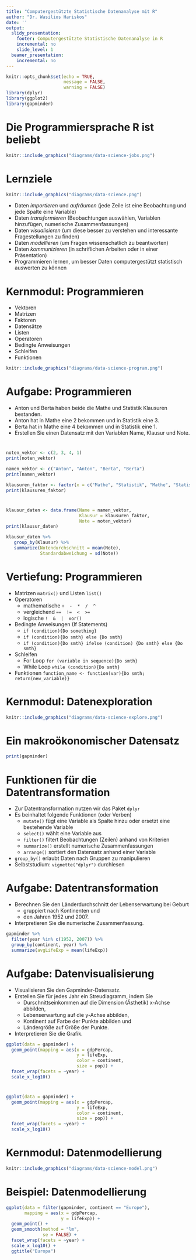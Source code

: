 ```yaml
---
title: "Computergestützte Statistische Datenanalyse mit R"
author: "Dr. Wasilios Hariskos"
date: ''
output:
  slidy_presentation:
    footer: Computergestützte Statistische Datenanalyse in R
    incremental: no
    slide_level: 1
  beamer_presentation:
    incremental: no
---
```


```r
knitr::opts_chunk$set(echo = TRUE, 
                      message = FALSE, 
                      warning = FALSE)
library(dplyr)
library(ggplot2)
library(gapminder)
```


# Die Programmiersprache R ist beliebt

```r
knitr::include_graphics("diagrams/data-science-jobs.png")
```

<!-- # R Studio -->

<!-- ```{r, echo=FALSE, fig.cap="", out.width='80%', fig.align="center"} -->
<!-- knitr::include_graphics("figures/gruppenarbeit.gif") -->
<!-- ``` -->

# Lernziele

```r
knitr::include_graphics("diagrams/data-science.png")
```

+ Daten *importieren* und *aufräumen* (jede Zeile ist eine Beobachtung und jede Spalte eine Variable)
+ Daten *transformieren* (Beobachtungen auswählen, Variablen hinzufügen, numerische Zusammenfassungen)
+ Daten *visualisieren* (um diese besser zu verstehen und interessante Fragestellungen zu finden)
+ Daten *modellieren* (um Fragen wissenschatlich zu beantworten)
+ Daten *kommunizieren* (in schriflichen Arbeiten oder in einer Präsentation)
+ Programmieren lernen, um besser Daten computergestützt statistisch auswerten zu können


# Kernmodul: Programmieren

+ Vektoren
+ Matrizen
+ Faktoren
+ Datensätze
+ Listen
+ Operatoren
+ Bedingte Anweisungen
+ Schleifen
+ Funktionen

```r
knitr::include_graphics("diagrams/data-science-program.png")
```


# Aufgabe: Programmieren

+ Anton und Berta haben beide die Mathe und Statistik Klausuren bestanden. 
+ Anton hat in Mathe eine 2 bekommen und in Statistik eine 3. 
+ Berta hat in Mathe eine 4 bekommen und in Statistik eine 1. 
+ Erstellen Sie einen Datensatz mit den Variablen Name, Klausur und Note.

#

```r
noten_vektor <- c(2, 3, 4, 1)
print(noten_vektor)
```

```r
namen_vektor <- c("Anton", "Anton", "Berta", "Berta")
print(namen_vektor)

```

```r
klausuren_faktor <- factor(x = c("Mathe", "Statistik", "Mathe", "Statistik"))
print(klausuren_faktor)
```


#

```r
klausur_daten <- data.frame(Name = namen_vektor, 
                            Klausur = klausuren_faktor, 
                            Note = noten_vektor)
print(klausur_daten)
```

```r
klausur_daten %>%
   group_by(Klausur) %>%
   summarize(Notendurchschnitt = mean(Note),
             Standardabweichung = sd(Note))
```


<!-- # Zweidimensionale Matrizen -->

<!-- ```{r example_matrix} -->
<!-- noten_matrize <- matrix(data = noten_vektor, -->
<!--                         nrow = 2, -->
<!--                         byrow = TRUE) -->

<!-- rownames(noten_matrize) <- c("Anton", "Berta") -->
<!-- colnames(noten_matrize) <- c("Mathe-Klausur", "Statistik-Klausur") -->

<!-- print(noten_matrize) -->
<!-- ``` -->


<!-- # Ausblick: Datenanalyse -->

<!-- ```{r} -->
<!-- library(tidyverse) -->

<!-- klausur_daten %>%  -->
<!--   group_by(Geschlecht) %>%  -->
<!--   summarize(Notendurchschnitt = mean(Note), -->
<!--             Standardabweichung = sd(Note)) -->

<!-- ``` -->

<!-- # Gruppenarbeit: Erstes Skript ausführen -->

<!-- ```{r group_work, echo=FALSE, fig.cap="", out.width='80%', fig.align="center"} -->
<!-- knitr::include_graphics("figures/gruppenarbeit.gif") -->
<!-- ``` -->

# Vertiefung: Programmieren

- Matrizen `matrix()` und Listen `list()`
- Operatoren
  - mathematische `+  -  *  /  ^` 
  - vergleichend `==  !=  <  >=` 
  - logische `!  &  |  xor()`
- Bedingte Anweisungen (If Statements)
  - `if (condition){Do something}`
  - `if (condition){Do smth} else {Do smth}`
  - `if (condition){Do smth} ifelse (condition) {Do smth} else {Do smth}`
- Schleifen
  - For Loop `for (variable in sequence){Do smth}`
  - While Loop `while (condition){Do smth}`
- Funktionen `function_name <- function(var){Do smth; return(new_variable)}`

<!-- # Selbststudium: Schummelzettel studieren -->

<!-- # Hausaufgaben: Datacamp Kurs abschließen -->

# Kernmodul: Datenexploration

```r
knitr::include_graphics("diagrams/data-science-explore.png")
```

# Ein makroökonomischer Datensatz

```r
print(gapminder)
```

# Funktionen für die Datentransformation

- Zur Datentransformation nutzen wir das Paket `dplyr`
- Es beinhaltet folgende Funktionen (oder Verben)
  + `mutate()` fügt eine Variable als Spalte hinzu oder ersetzt eine bestehende Variable
  + `select()` wählt eine Variable aus
  + `filter()` filtert Beobachtungen (Zeilen) anhand von Kriterien
  + `summarize()` erstellt numerische Zusammenfassungen
  + `arrange()` sortiert den Datensatz anhand einer Variable
+ `group_by()` erlaubt Daten nach Gruppen zu manipulieren 
+ Selbststudium: `vignette("dplyr")` durchlesen   

# Aufgabe: Datentransformation

+ Berechnen Sie den Länderdurchschnitt der Lebenserwartung bei Geburt
  + gruppiert nach Kontinenten und 
  + den Jahren 1952 und 2007. 

+ Interpretieren Sie die numerische Zusammenfassung.

```r
gapminder %>% 
  filter(year %in% c(1952, 2007)) %>% 
  group_by(continent, year) %>% 
  summarize(avgLifeExp = mean(lifeExp))
```

# Aufgabe: Datenvisualisierung

+ Visualisieren Sie den Gapminder-Datensatz.
+ Erstellen Sie für jedes Jahr ein Streudiagramm, indem Sie 
  + Durschnittseinkommen auf die Dimension (Ästhetik) x-Achse abbilden,
  + Lebenserwartung auf die y-Achse abbilden,
  + Kontinent auf Farbe der Punkte abbilden und
  + Ländergröße auf Größe der Punkte.
+ Interpretieren Sie die Grafik.

```r
ggplot(data = gapminder) +
  geom_point(mapping = aes(x = gdpPercap,
                           y = lifeExp,
                           color = continent,
                           size = pop)) +
  facet_wrap(facets = ~year) +
  scale_x_log10()
```

# 

```r
ggplot(data = gapminder) +
  geom_point(mapping = aes(x = gdpPercap,
                           y = lifeExp,
                           color = continent,
                           size = pop)) +
  facet_wrap(facets = ~year) +
  scale_x_log10()
```

<!-- # Hausaufgaben: Datacamp -->

# Kernmodul: Datenmodellierung

```r
knitr::include_graphics("diagrams/data-science-model.png")
```

# Beispiel: Datenmodellierung

```r
ggplot(data = filter(gapminder, continent == "Europe"),
       mapping = aes(x = gdpPercap,
                     y = lifeExp)) +
  geom_point() +
  geom_smooth(method = "lm",
              se = FALSE) +
  facet_wrap(facets = ~year) +
  scale_x_log10() +
  ggtitle("Europa") 
```

<!-- # Hausaufgaben: Datacamp -->


<!-- # Funktionen -->

<!-- ```{r} -->
<!-- mean(noten_vektor) -->
<!-- ``` -->

<!-- ```{r} -->
<!-- mittelwert <- function(x){ -->
<!--   summe <- sum(noten_vektor) -->
<!--   anzahl <- length(noten_vektor) -->
<!--   return(summe / anzahl) -->
<!-- } -->

<!-- mittelwert(noten_vektor) -->
<!-- ``` -->



<!-- # Netzbasierte Versionsverwaltung -->

<!-- - Alle Kursmaterialien sind frei zugänglich und befinden sich in diesem [Github Repositorium](https://github.com/wasilios-hariskos/csd-berlin20). -->
<!-- - Github ist ein Internetdienst für die Versionsverwaltung Git. -->
<!-- - Github ist sehr beliebt bei Wissenschaftlern und Programmierern und erleichtert die kollaborative Datenanalyse. -->
<!-- - Buchkapitel [Github and Git](https://r-pkgs.org/git.html) aus dem Buch [R Packages](https://r-pkgs.org/) -->
<!-- - Buch [Happy Git with R](https://happygitwithr.com/) -->
<!-- - Wissenschaftlicher Artikel [A Quick Introduction to Version Control with Git and GitHub](https://journals.plos.org/ploscompbiol/article?id=10.1371/journal.pcbi.1004668) -->
<!-- - YouTube Video [An Introduction to Git and GitHub](https://www.youtube.com/watch?v=MJUJ4wbFm_A) -->